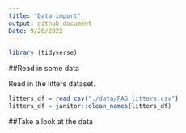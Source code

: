 ```yaml
---
title: "Data import"
output: github_document
Date: 9/20/2022
---
```



```r
library (tidyverse)
```

##Read in some data

Read in the litters dataset.

```r
litters_df = read_csv("./data/FAS_litters.csv")
litters_df = janitor::clean_names(litters_df)
```

##Take a look at the data

